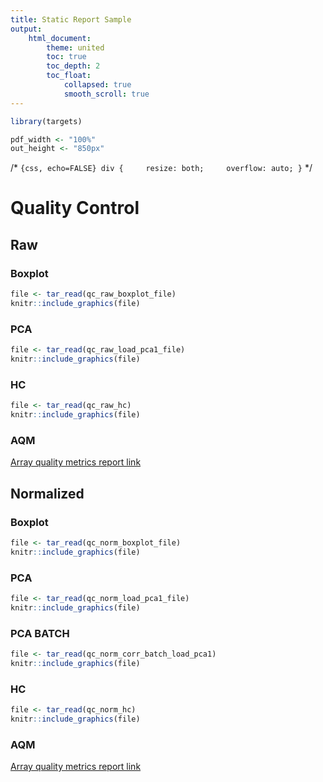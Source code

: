 ```yaml
---
title: Static Report Sample
output:
    html_document:
        theme: united
        toc: true
        toc_depth: 2
        toc_float:
            collapsed: true
            smooth_scroll: true
---
```


```r
library(targets)

pdf_width <- "100%"
out_height <- "850px"

```

/* ```{css, echo=FALSE}
div {
    resize: both;
    overflow: auto;
}
``` */

# Quality Control

## Raw

### Boxplot

```r
file <- tar_read(qc_raw_boxplot_file)
knitr::include_graphics(file)
```


### PCA
```r
file <- tar_read(qc_raw_load_pca1_file)
knitr::include_graphics(file)
```

### HC
```r
file <- tar_read(qc_raw_hc)
knitr::include_graphics(file)
```

### AQM
[Array quality metrics report link](`r paste0("../", attr(tar_read(qc_raw_arrayQM), "outdir"), "/index.html")`)

## Normalized

### Boxplot

```r
file <- tar_read(qc_norm_boxplot_file)
knitr::include_graphics(file)
```


### PCA
```r
file <- tar_read(qc_norm_load_pca1_file)
knitr::include_graphics(file)
```

### PCA BATCH
```r
file <- tar_read(qc_norm_corr_batch_load_pca1)
knitr::include_graphics(file)
```


### HC
```r
file <- tar_read(qc_norm_hc)
knitr::include_graphics(file)
```

### AQM
[Array quality metrics report link](`r paste0("../", attr(tar_read(qc_norm_arrayQM), "outdir"), "/index.html")`)

